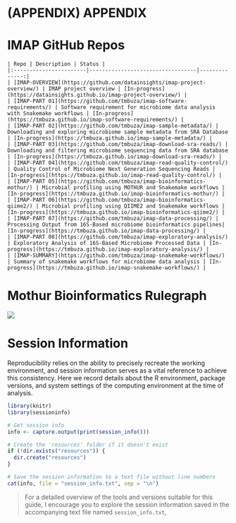 # (APPENDIX) APPENDIX {-}

# IMAP GitHub Repos

```block

| Repo | Description | Status |
|:-----------------------|----------------------------------|--------------:|
| [IMAP-OVERVIEW](https://github.com/datainsights/imap-project-overview/) | IMAP project overview | [In-progress](https://datainsights.github.io/imap-project-overview/) |
| [IMAP-PART 01](https://github.com/tmbuza/imap-software-requirements/) | Software requirement for microbiome data analysis with Snakemake workflows | [In-progress](https://tmbuza.github.io/imap-software-requirements/) |
| [IMAP-PART 02](https://github.com/tmbuza/imap-sample-metadata/) | Downloading and exploring microbiome sample metadata from SRA Database | [In-progress](https://tmbuza.github.io/imap-sample-metadata/) |
| [IMAP-PART 03](https://github.com/tmbuza/imap-download-sra-reads/) | Downloading and filtering microbiome sequencing data from SRA database | [In-progress](https://tmbuza.github.io/imap-download-sra-reads/) |
| [IMAP-PART 04](https://github.com/tmbuza/imap-read-quality-control/) | Quality Control of Microbiome Next Generation Sequencing Reads | [In-progress](https://tmbuza.github.io/imap-read-quality-control/) |
| [IMAP-PART 05](https://github.com/tmbuza/imap-bioinformatics-mothur/) | Microbial profiling using MOTHUR and Snakemake workflows | [In-progress](https://tmbuza.github.io/imap-bioinformatics-mothur/) |
| [IMAP-PART 06](https://github.com/tmbuza/imap-bioinformatics-qiime2/) | Microbial profiling using QIIME2 and Snakemake workflows | [In-progress](https://tmbuza.github.io/imap-bioinformatics-qiime2/) |
| [IMAP-PART 07](https://github.com/tmbuza/imap-data-processing/) | Processing Output from 16S-Based microbiome bioinformatics pipelines| [In-progress](https://tmbuza.github.io/imap-data-processing/) |
| [IMAP-PART 08](https://github.com/tmbuza/imap-exploratory-analysis/) | Exploratory Analysis of 16S-Based Microbiome Processed Data | [In-progress](https://tmbuza.github.io/imap-exploratory-analysis/) |
| [IMAP-SUMMARY](https://github.com/tmbuza/imap-snakemake-workflows/) | Summary of snakemake workflows for microbiome data analysis | [In-progress](https://tmbuza.github.io/imap-snakemake-workflows/) |
```

# Mothur Bioinformatics Rulegraph

![](dags/rulegraph.svg)


# Session Information

Reproducibility relies on the ability to precisely recreate the working environment, and session information serves as a vital reference to achieve this consistency. Here we record details about the R environment, package versions, and system settings of the computing environment at the time of analysis. 

```r
library(knitr)
library(sessioninfo)

# Get session info
info <- capture.output(print(session_info()))

# Create the 'resources' folder if it doesn't exist
if (!dir.exists("resources")) {
  dir.create("resources")
}

# Save the session information to a text file without line numbers
cat(info, file = "session_info.txt", sep = "\n")
```

> For a detailed overview of the tools and versions suitable for this guide, I encourage you to explore the session information saved in the accompanying text file named `session_info.txt`,


